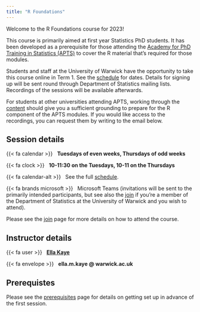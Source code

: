 ```yaml
---
title: "R Foundations"
---
```


Welcome to the R Foundations course for 2023!

This course is primarily aimed at first year Statistics PhD students. It has been developed as a prerequisite for those attending the [Academy for PhD Training in Statistics (APTS)](https://warwick.ac.uk/fac/sci/statistics/apts/) to cover the R material that's required for those modules.

Students and staff at the University of Warwick have the opportunity to take this course online in Term 1. See the [schedule](schedule.qmd) for dates. Details for signing up will be sent round through Department of Statistics mailing lists. Recordings of the sessions will be available afterwards. 

For students at other universities attending APTS, working through the [content](content.qmd) should give you a sufficient grounding to prepare for the R component of the APTS modules. If you would like access to the recordings, you can request them by writing to the email below.

## Session details

{{< fa calendar >}} &nbsp; **Tuesdays of even weeks, Thursdays of odd weeks**

{{< fa clock >}} &nbsp; **10-11:30 on the Tuesdays, 10-11 on the Thursdays**

{{< fa calendar-alt >}} &nbsp; See the full [schedule](schedule.qmd).

{{< fa brands microsoft >}} &nbsp; Microsoft Teams (invitations will be sent to the primarily intended participants, but see also the [join](join.qmd) if you're a member of the Department of Statistics at the University of Warwick and you wish to attend).

Please see the [join](join.qmd) page for more details on how to attend the course.

## Instructor details

{{< fa user >}} &nbsp; [**Ella Kaye**](https://warwick.ac.uk/EllaKaye)

{{< fa envelope >}} &nbsp; **ella.m.kaye @ warwick.ac.uk**

## Prerequistes

Please see the [prerequisites](prerequisites.qmd) page for details on getting set up in advance of the first session.
